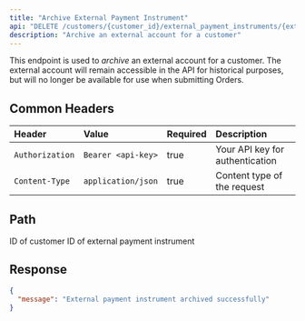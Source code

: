 ```yaml
---
title: "Archive External Payment Instrument"
api: "DELETE /customers/{customer_id}/external_payment_instruments/{external_payment_instrument_id}"
description: "Archive an external account for a customer"
---
```


This endpoint is used to _archive_ an external account for a customer. The external account will remain accessible in the API for historical purposes, but will no longer be available for use when submitting Orders.

## Common Headers

| Header          | Value              | Required | Description                     |
| :-------------- | :----------------- | :------- | :------------------------------ |
| `Authorization` | `Bearer <api-key>` | true     | Your API key for authentication |
| `Content-Type`  | `application/json` | true     | Content type of the request     |

## Path

<ParamField path="customer_id" type="string" required>
  ID of customer
</ParamField>

<ParamField path="external_payment_instrument_id" type="string" required>
  ID of external payment instrument
</ParamField>

## Response

<ResponseExample>

```json Response
{
  "message": "External payment instrument archived successfully"
}
```

</ResponseExample>
